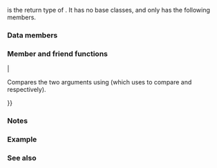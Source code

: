 {{cpp/title|from_chars_result}}
{{cpp/text/navbar}}
{{ddcl|header=charconv|since=c++17|struct from_chars_result;}}

{{tt|std::from_chars_result}} is the return type of {{ltt std|cpp/utility/from_chars}}. It has no base classes, and only has the following members.

===Data members===
{{dsc begin}}
{{dsc hitem|Member name|Definition}}
{{dsc mem obj|nolink=true|ptr|a pointer of type {{c/core|const char*}}}}
{{dsc mem obj|nolink=true|ec|an error code of type {{lc|std::errc}}}}
{{dsc end}}

===Member and friend functions===
{{member|operator{{==}}{{small|(std::from_chars_result)}}|
{{ddcl|since=c++20|1=
friend bool operator==( const from_chars_result&amp;,
                        const from_chars_result&amp; ) = default;
}}

Compares the two arguments using {{lt|cpp/language/default comparisons}} (which uses {{c/core|1=operator==}} to compare {{tt|ptr}} and {{tt|ec}} respectively).

{{cpp/hidden friend|std::from_chars_result}}

{{cpp/note synthesized eq}}
}}

{{member|operator bool|
{{ddcl|since=c++26|
constexpr explicit operator bool() const noexcept;
}}

Checks whether the conversion is successful. Returns {{c|1=ec == std::errc{}&lt;!----&gt;}}.
}}

===Notes===
{{ftm begin|std=yes}}
{{ftm|std=C++17|value=201611L|__cpp_lib_to_chars|rowspan="2"|Elementary string conversions ({{ltt std|cpp/utility/to_chars}}, {{ltt std|cpp/utility/from_chars}})}}
{{ftm|std=C++26|value=202306L|-|Testing for success or failure of {{header|charconv}} functions}}
{{ftm end}}

===Example===
{{cpp/utility/example from chars}}

===See also===
{{dsc begin}}
{{dsc inc|cpp/utility/dsc from_chars}}
{{dsc end}}

{{langlinks|ru|zh}}